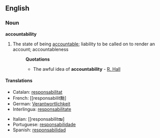 ==English==

===Noun===
'''accountability'''

# The state of being [[accountable]]; liability to be called on to render an account; accountableness
#:'''Quotations'''
#:*The awful idea of '''accountability''' - [[R. Hall]]

====Translations====
{{top}}
* Catalan: [[responsabilitat]] {{f}}
* French: [[responsabilit黝] {{f}}
* German: [[Verantwortlichkeit]]
* Interlingua: [[responsabilitate]]
{{mid}}
* Italian: [[responsabilitໝ] {{f}}
* Portuguese: [[responsabilidade]] {{f}}
* Spanish: [[responsabilidad]] {{f}}
{{bottom}}
